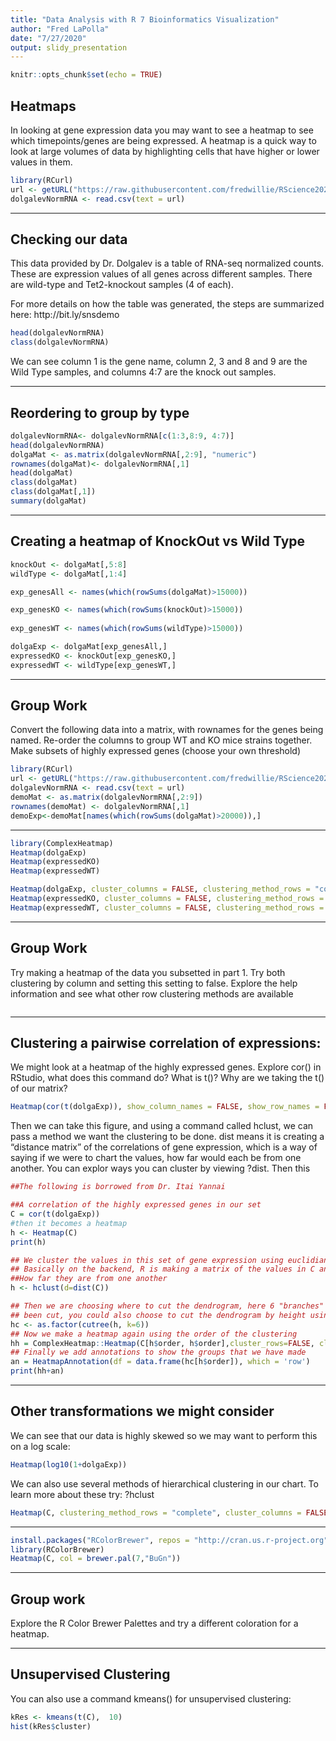 ```yaml
---
title: "Data Analysis with R 7 Bioinformatics Visualization"
author: "Fred LaPolla"
date: "7/27/2020"
output: slidy_presentation
---
```


```r
knitr::opts_chunk$set(echo = TRUE)
```


## Heatmaps

In looking at gene expression data you may want to see a heatmap to see which timepoints/genes are being expressed. A heatmap is a quick way to look at large volumes of data by highlighting cells that have higher or lower values in them. 

```r
library(RCurl)
url <- getURL("https://raw.githubusercontent.com/fredwillie/RScience2020/master/counts.normalized.csv")
dolgalevNormRNA <- read.csv(text = url)

```


***

## Checking our data

This data provided by Dr. Dolgalev is a table of RNA-seq normalized counts. These are expression values of all genes across different samples. There are wild-type and Tet2-knockout samples (4 of each).
 
For more details on how the table was generated, the steps are summarized here:
http://bit.ly/snsdemo

```r
head(dolgalevNormRNA)
class(dolgalevNormRNA)

```

We can see column 1 is the gene name, column 2, 3 and 8 and 9 are the Wild Type samples, and columns 4:7 are the knock out samples. 

***

## Reordering to group by type

```r
dolgalevNormRNA<- dolgalevNormRNA[c(1:3,8:9, 4:7)]
head(dolgalevNormRNA)
dolgaMat <- as.matrix(dolgalevNormRNA[,2:9], "numeric")
rownames(dolgaMat)<- dolgalevNormRNA[,1]
head(dolgaMat)
class(dolgaMat)
class(dolgaMat[,1])
summary(dolgaMat)
```


***
## Creating a heatmap of KnockOut vs Wild Type

```r
knockOut <- dolgaMat[,5:8]
wildType <- dolgaMat[,1:4]

exp_genesAll <- names(which(rowSums(dolgaMat)>15000))

exp_genesKO <- names(which(rowSums(knockOut)>15000))
 
exp_genesWT <- names(which(rowSums(wildType)>15000))

dolgaExp <- dolgaMat[exp_genesAll,]
expressedKO <- knockOut[exp_genesKO,]
expressedWT <- wildType[exp_genesWT,]
```


***

## Group Work

Convert the following data into a matrix, with rownames for the genes being named. Re-order the columns to group WT and KO mice strains together. Make subsets of highly expressed genes (choose your own threshold) 

```r
library(RCurl)
url <- getURL("https://raw.githubusercontent.com/fredwillie/RScience2020/master/counts.normalized.csv")
dolgalevNormRNA <- read.csv(text = url)
demoMat <- as.matrix(dolgalevNormRNA[,2:9])
rownames(demoMat) <- dolgalevNormRNA[,1]
demoExp<-demoMat[names(which(rowSums(dolgaMat)>20000)),]
```

***


```r
library(ComplexHeatmap)
Heatmap(dolgaExp)
Heatmap(expressedKO)
Heatmap(expressedWT)
```

```r
Heatmap(dolgaExp, cluster_columns = FALSE, clustering_method_rows = "complete", show_row_names = FALSE)
Heatmap(expressedKO, cluster_columns = FALSE, clustering_method_rows = "complete", show_row_names = FALSE)
Heatmap(expressedWT, cluster_columns = FALSE, clustering_method_rows = "complete", show_row_names = FALSE)
```

***

## Group Work

Try making a heatmap of the data you subsetted in part 1. Try both clustering by column and setting this setting to false. Explore the help information and see what other row clustering methods are available


```r

```

***

## Clustering a pairwise correlation of expressions:

We might look at a heatmap of the highly expressed genes. Explore cor() in RStudio, what does this command do? What is t()? Why are we taking the t() of our matrix?  

```r

Heatmap(cor(t(dolgaExp)), show_column_names = FALSE, show_row_names = FALSE)
```

Then we can take this figure, and using a command called hclust, we can pass a method we want the clustering to be done. dist means it is creating a "distance matrix" of the correlations of gene expression, which is a way of saying if we were to chart the values, how far would each be from one another. You can explor ways you can cluster by viewing ?dist. Then this 

```r
##The following is borrowed from Dr. Itai Yannai

##A correlation of the highly expressed genes in our set
C = cor(t(dolgaExp))
#then it becomes a heatmap
h <- Heatmap(C)
print(h)

## We cluster the values in this set of gene expression using euclidian distance
## Basically on the backend, R is making a matrix of the values in C and then calculating
##How far they are from one another
h <- hclust(d=dist(C))

## Then we are choosing where to cut the dendrogram, here 6 "branches" or groups have
## been cut, you could also choose to cut the dendrogram by height using h instead of K
hc <- as.factor(cutree(h, k=6))
## Now we make a heatmap again using the order of the clustering
hh = ComplexHeatmap::Heatmap(C[h$order, h$order],cluster_rows=FALSE, cluster_columns=FALSE)
## Finally we add annotations to show the groups that we have made
an = HeatmapAnnotation(df = data.frame(hc[h$order]), which = 'row')
print(hh+an)

```


*** 


## Other transformations we might consider 

We can see that our data is highly skewed so we may want to perform this on a log scale:

```r
Heatmap(log10(1+dolgaExp))
```



We can also use several methods of hierarchical clustering in our chart. To learn more about these try: ?hclust  

```r
Heatmap(C, clustering_method_rows = "complete", cluster_columns = FALSE )
```



***



```r
install.packages("RColorBrewer", repos = "http://cran.us.r-project.org")
library(RColorBrewer)
Heatmap(C, col = brewer.pal(7,"BuGn"))
```

***
## Group work

Explore the R Color Brewer Palettes and try a different coloration for a heatmap. 

***

## Unsupervised Clustering

You can also use a command kmeans() for unsupervised clustering:

```r
kRes <- kmeans(t(C),  10)
hist(kRes$cluster)
```

